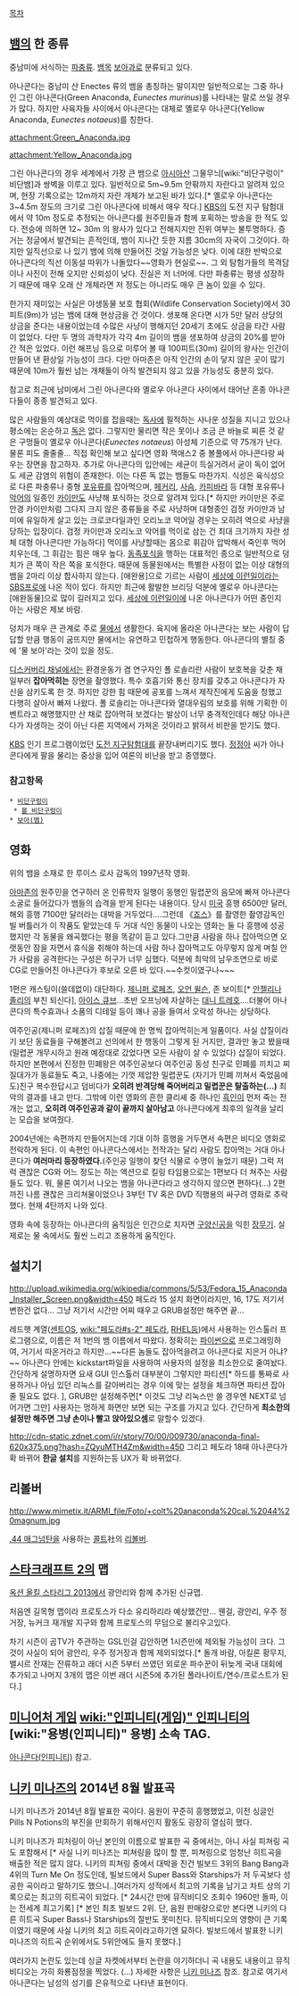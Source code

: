 [[목차]]

== [[뱀]]의 한 종류 ==
중남미에 서식하는 [[파충류]]. [[뱀]]목 [[보아]]과로 분류되고 있다.

아나콘다는 중남미 산 Enectes 류의 뱀을 총칭하는 말이지만 일반적으로는 그중 하나인 그린 아나콘다(Green Anaconda, ''Eunectes murinus'')를 나타내는 말로 쓰일 경우가 많다. 하지만 사육자들 사이에서 아나콘다는 대체로 옐로우 아나콘다(Yellow Anaconda, ''Eunectes notaeus'')를 칭한다.

attachment:Green_Anaconda.jpg

attachment:Yellow_Anaconda.jpg

그린 아나콘다의 경우 세계에서 가장 큰 뱀으로 [[아시아]]산 그물무늬[wiki:"비단구렁이" 비단뱀]과 쌍벽을 이루고 있다. 일반적으로 5m~9.5m 안팎까지 자란다고 알려져 있으며, 현장 기록으로는 12m까지 자란 개체가 보고된 바가 있다.[* 옐로우 아나콘다는 3~4.5m 정도의 크기로 그린 아나콘다에 비해서 매우 작다.] [[KBS]]의 도전 지구 탐험대에서 약 10m 정도로 추정되는 아나콘다를 원주민들과 함께 포획하는 방송을 한 적도 있다. 전승에 의하면 12~ 30m 의 왕사가 있다고 전해지지만 진위 여부는 불투명하다. 증거는 정글에서 발견되는 흔적인데, 뱀이 지나간 듯한 지름 30cm의 자국이 그것이다. 하지만 일직선으로 나 있기 뱀에 의해 만들어진 것일 가능성은 낮다. 이에 대한 반박으로 아나콘다의 직선 이동설 따위가 나돌았다~~영화가 현실로~~. 그 외 탐험가들의 목격담이나 사진이 전해 오지만 신뢰성이 낮다. 진실은 저 너머에. 다만 파충류는 평생 성장하기 때문에 매우 오래 산 개체라면 저 정도는 아니라도 매우 큰 놈이 있을 수 있다. 

한가지 재미있는 사실은 야생동물 보호 협회(Wildlife Conservation Society)에서 30피트(9m)가 넘는 뱀에 대해 현상금을 건 것이다. 생포해 온다면 시가 5만 달러 상당의 상금을 준다는 내용이었는데 수많은 사냥이 행해지던 20세기 초에도 상금을 타간 사람이 없었다. 다만 두 명의 과학자가 각각 4m 길이의 뱀을 생포하여 상금의 20%를 받아간 적은 있었다. 이런 해프닝 등으로 미루어 볼 때 100피트(30m) 길이의 왕사는 인간이 만들어 낸 환상일 가능성이 크다. 다만 아마존은 아직 인간의 손이 닿지 않은 곳이 많기 때문에 10m가 훨씬 넘는 개채들이 아직 발견되지 않고 있을 가능성도 충분히 있다.

참고로 최근에 남미에서 그린 아나콘다와 옐로우 아나콘다 사이에서 태어난 혼종 아나콘다들이 종종 발견되고 있다.

많은 사람들의 예상대로 먹이를 잡을때는 [[독사]]에 필적하는 사나운 성질을 지니고 있으나 평소에는 온순하고 [[독]]은 없다. 그렇지만 물리면 작은 못이나 조금 큰 바늘로 찌른 것 같은 구멍들이 옐로우 아나콘다(''Eunectes notaeus'') 아성체 기준으로 약 75개가 난다. 물론 피도 줄줄줄... 직접 확인해 보고 싶다면 영화 잭애스2 중 볼풀에서 아나콘다랑 싸우는 장면을 참고하자. 추가로 아나콘다의 입안에는 세균이 득실거려서 굳이 독이 없어도 세균 감염의 위험이 존재한다. 이는 다른 독 없는 뱀들도 마찬가지.
식성은 육식성으로 다른 파충류나 중형 [[포유류]]를 잡아먹으며, [[페커리]], [[사슴]], [[카피바라]] 등 대형 포유류나 [[악어]]의 일종인 [[카이만]]도 사냥해 포식하는 것으로 알려져 있다.[* 하지만 카이만은 주로 안경 카이만처럼 그다지 크지 않은 종류들을 주로 사냥하며 대형종인 검정 카이만과 남미에 유일하게 살고 있는 크로코다일과인 오리노코 악어일 경우는 오히려 역으로 사냥을 당하는 입장이다. 검정 카이만과 오리노코 악어를 먹이로 삼는 건 최대 크기까지 자란 성체 대형 아나콘다만 가능하다] 먹이를 사냥할때는 몸으로 휘감아 압박해서 죽인후 먹어치우는데, 그 휘감는 힘은 매우 높다. [[동족포식]]을 행하는 대표적인 종으로 일반적으로 덩치가 큰 쪽이 작은 쪽을 포식한다. 때문에 동물원에서는 특별한 사정이 없는 이상 대형의 뱀을 2마리 이상 합사하지 않는다. [애완용]으로 기르는 사람이 [[세상에 이런일이]]라는 [[SBS]]프로에 나온 적이 있다. 하지만 최근에 활발한 브리딩 덕분에 옐로우 아나콘다는 [애완동물]으로 많이 길러지고 있다. [[세상에 이런일이]]에 나온 아나콘다가 어떤 종인지 아는 사람은 제보 바람.

덩치가 매우 큰 관계로 주로 [[물]]에서 생활한다. 육지에 올라온 아나콘다는 보는 사람이 답답할 만큼 행동이 굼뜨지만 물에서는 유연하고 민첩하게 행동한다. 아나콘다의 별칭 중에 '물 보아'라는 것이 있을 정도.

[[디스커버리 채널]]에서는 환경운동가 겸 연구자인 폴 로솔리란 사람이 보호복을 갖춘 채 일부러 '''잡아먹히는''' 장면을 촬영했다. 특수 호흡기와 통신 장치를 갖추고 아나콘다가 자신을 삼키도록 한 것. 하지만 강한 힘 때문에 공포를 느껴서 제작진에게 도움을 청했고 다행히 살아서 빠져 나왔다. 폴 로솔리는 아나콘다와 열대우림의 보호를 위해 기획한 이벤트라고 해명했지만 산 채로 잡아먹혀 보겠다는 발상이 너무 충격적인데다 해당 아나콘다가 자생하는 것이 아닌 다른 지역에서 가져온 것이라고 밝혀서 비판을 받기도 했다.

[[KBS]] 인기 프로그램이었던 [[도전 지구탐험대]]를 끝장내버리기도 했다. [[정정아]] 씨가 아나콘다에게 팔을 물리는 중상을 입어 여론의 비난을 받고 종영했다.

=== 참고항목 ===
 * [[비단구렁이]]
  * [[볼 비단구렁이]]
 * [[보아(뱀)]]

== 영화 ==
위의 뱀을 소재로 한 루이스 로사 감독의 1997년작 영화.

[[아마존]]의 원주민을 연구하러 온 인류학자 일행이 동행인 밀렵꾼의 음모에 빠져 아나콘다 소굴로 들어갔다가 뱀들의 습격을 받게 된다는 내용이다. 당시 [[미국]] 흥행 6500만 달러, 해외 흥행 7100만 달러라는 대박을 거두었다....그런데 《[[죠스]]》를 촬영한 촬영감독인 빌 버틀러가 이 작품도 맡았는데 두 거대 식인 동물이 나오는 영화는 둘 다 흥행에 성공했지만 각 동물을 왜곡했다는 평을 똑같이 듣고 있다.그만큼 사람을 하나 잡아먹으면 오랫동안 잠을 자면서 휴식을 취해야 하는데 사람 하나 잡아먹고도 아무렇지 않게 며칠 안가 사람을 공격한다는 구성은 허구가 너무 심했다. 덕분에 최악의 남우조연으로 바로 CG로 만들어진 아나콘다가 후보로 오른 바 있다.~~수컷이였구나~~~

1편은 캐스팅이(쓸데없이) 대단하다. [[제니퍼 로페즈]], [[오언 윌슨]], 존 보이트[* [[안젤리나 졸리]]의 부친 되신다], [[아이스 큐브]]...초반 오프닝에 자살하는 [[대니 트레호]]....더불어 아나콘다의 특수효과나 소품의 디테일 등이 꽤나 공을 들여서 오락성 하나는 상당하다.

여주인공(제니퍼 로페즈)의 삽질 때문에 한 명씩 잡아먹히는게 일품이다. 사실 삽질이라기 보단 동료들을 구해볼려고 선의에서 한 행동이 그렇게 된 거지만, 결과만 놓고 봤을때(밀렵꾼 개무시하고 원래 예정대로 갔었다면 모든 사람이 살 수 있었다) 삽질이 되었다. 하지만 본편에서 진정한 민폐왕은 여주인공보다 여주인공 동성 친구로 민폐를 끼치고 찌질대가가 동료들도 죽고, 나중에는 기껏 제압한 밀렵꾼도 (자기가 민폐 끼쳐서 죽었음에도)친구 복수한답시고 덤비다가  '''오히려 반격당해 죽어버리고 밀렵꾼은 탈출하는(...)'''  최악의 결과를 내고 만다. 그밖에 이런 영화의 흔한 클리셰 중 하나인  [[흑인]]이 먼저 죽는 전개는 없고,  '''오히려 여주인공과 같이 끝까지 살아남고'''  아나콘다에게 최후의 일격을 날리는 모습을 보여줬다.

2004년에는 속편까지 만들어지는데 기대 이하 흥행을 거두면서 속편은 비디오 영화로 전락하게 된다. 이 속편인 아나콘다스에서는 전작과는 달리 사람도 잡아먹는 거대 아나콘다가 '''여러마리 등장하였다.'''(주인공 일행이 찾던 식물로 수명이 늘었기 때문) 그럭 저럭 괜찮은 CG와 어느 정도는 하는 액션으로 킬링 타임용으로는 1편보다 더 쳐주는 사람들도 있다. 뭐, 물론 여기서 나오는 뱀을 아나콘다라고 생각하지 않으면 편하다(...) 
2편까진 나름 괜찮은 크리쳐물이었으나 3부턴 TV 혹은 DVD 직행용의 싸구려 영화로 추락했다. 현재 4탄까지 나와 있다.

영화 속에 등장하는 아나콘다의 움직임은 인간으로 치자면 [[구양신공]]을 익힌 [[장무기]]. 실제로는 물 속에서도 훨씬 느리고 조용하게 움직인다.

== 설치기 ==
http://upload.wikimedia.org/wikipedia/commons/5/53/Fedora_15_Anaconda_Installer_Screen.png&width=450
페도라 15 설치 화면이라지만, 16, 17도 저기서 변한건 없다... 그냥 저기서 시간만 어찌 때우고 GRUB설정만 해주면 끝...

레드햇 계열([[센트OS]], [[wiki:"페도라#s-2" 페도라]], [[RHEL]]등)에서 사용하는 인스톨러 프로그램으로, 이름은 저 1번의 뱀 이름에서 따왔다. 정확히는 [[파이썬]]으로 프로그래밍하여, 거기서 따온거라고 하지만...~~다른 놈들도 잡아먹을려고 아나콘다로 지은거 아냐?~~ 아나콘다 안에는 kickstart파일을 사용하여 사용자의 설정을 최소한으로 줄여놨다. 간단하게 설명하자면 요새 GUI 인스톨러 대부분이 그렇지만 파티션[* 하드를 통짜로 사용하거나 아님 있던 리눅스를 갈아버리는 경우 이에 맞는 설정을 체크하면 파티션 잡아줄 필요도 없다. ], GRUB만 설정해주면[* 이것도 그냥 리눅스만 쓸 경우엔 NEXT로 넘어가면 그만] 사용자는 멍하게 화면만 보면 되는 구조를 가지고 있다. 간단하게 '''최소한의 설정만 해주면 그냥 손이나 빨고 앉아있으셈'''로 말할수 있겠다.

http://cdn-static.zdnet.com/i/r/story/70/00/009730/anaconda-final-620x375.png?hash=ZQyuMTH4Zm&width=450
그리고 페도라 18때 아나콘다가 확 바뀌어 '''한글 설치'''를 지원하는등 UX가 확 바뀌었다.

== 리볼버 ==
http://www.mimetix.it/ARMI_file/Foto/+colt%20anaconda%20cal.%2044%20magnum.jpg

[[.44 매그넘]]탄을 사용하는 [[콜트]]社의 [[리볼버]].


== [[스타크래프트 2]]의 맵 ==

[[옥션 올킬 스타리그 2013]]에서 광안리와 함께 추가된 신규맵.

처음엔 길목형 맵이라 프로토스가 다소 유리하리라 예상했건만... 웬걸,  광안리, 우주 정거장, 뉴커크 재개발 지구와 함께 프로토스의 무덤으로 불리우고있다.

차기 시즌이 곰TV가 주관하는 GSL인걸 감안하면 1시즌만에 제외될 가능성이 크다. 그것이 사실이 되어 광안리, 우주 정거장과 함께 제외되었다.[* 돌개 바람, 아킬론 황무지, 밸시르 잔재는 잔류하고 래더 시즌 5부터 쓰였던 외로운 파수꾼이 뒤늦게 국내 대회에 추가되고 나머지 3개의 맵은 이번 래더 시즌5에 추가된 폴라나이트/연수/프로스트가 된다.]

== [[미니어처 게임]] [[wiki:"인피니티(게임)" 인피니티]]의 [wiki:"용병(인피니티)" 용병] 소속 TAG. ==
[[아나콘다(인피니티)]] 참고.

== [[니키 미나즈]]의 2014년 8월 발표곡 ==

니키 미나즈가 2014년 8월 발표한 곡이다. 음원이 꾸준히 흥행했었고, 이전 싱글인 Pills N Potions의 부진을 만회하기 위해서인지 활동도 굉장히 열심히 했다.

니키 미나즈가 피처링이 아닌 본인의 이름으로 발표한 곡 중에서는, 아니 사실 피쳐링 곡도 포함해서 [* 사실 니키 미나즈는 피쳐링을 많이 할 뿐, 피쳐링으로 엄청난 히트곡을 배출한 적은 많지 않다. 니키의 피쳐링 중에서 대박을 친건 빌보드 3위의 Bang Bang과 4위의 Turn Me On 정도인데, 빌보드에서 Super Bass와 Starships가 저 두곡보다 성공한 곡이라고 말하기도 했으니..]여러가지 성적에서 최고의 기록을 남기고 차트 상의 기록으로는 최고의 히트곡이 되었다. [* 24시간 만에 뮤직비디오 조회수 1960만 돌파, 이는 전세계 최고기록] [* 본인 최초 빌보드 2위. 단, 음원 판매량으로만 본다면 니키의 다른 히트곡 Super Bass나 Starships의 절반도 못미친다. 뮤직비디오의 영향이 큰 기록이였기 때문에 사실 니키의 최고 히트곡이라고하기엔 묘하다. 빌보드에서 발표한 니키 미나즈의 히트곡 순위에서도 5위안에도 들지 못했다.]

여러가지 논란도 있는데 싱글 자켓에서부터 논란을 야기하더니 곡 내용도 내용이고 뮤직 비디오는 가히 화룡점정을 찍었다. (...) 자세한 사항은 [[니키 미나즈]] 참조. 참고로 여기서 아나콘다는 남성의 성기를 은유적으로 나타낸 표현이다. 
